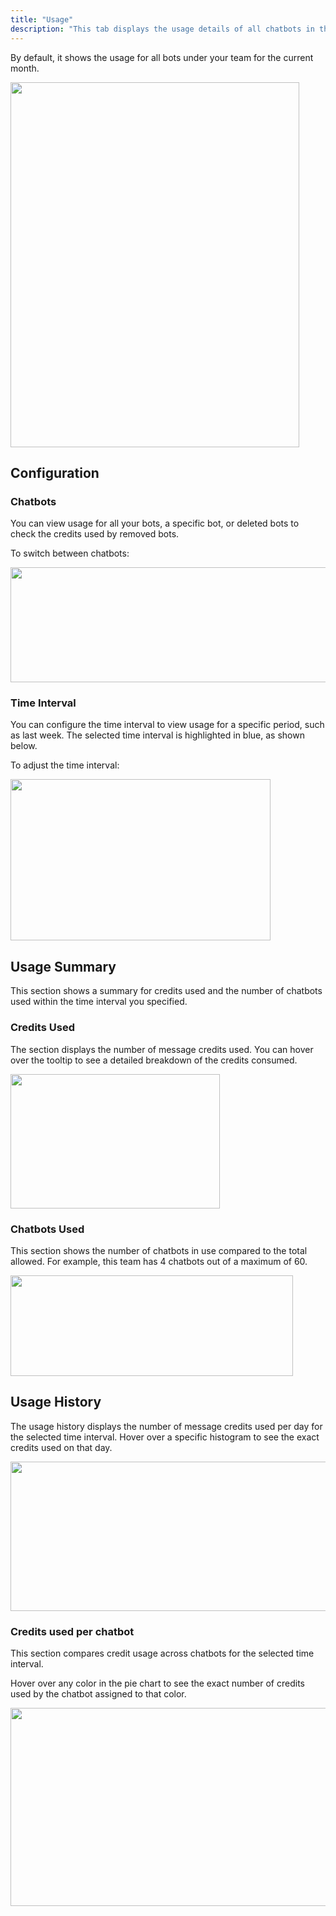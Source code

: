 ```yaml
---
title: "Usage"
description: "This tab displays the usage details of all chatbots in the selected team. You can also filter usage data for a specific team. "
---
```


By default, it shows the usage for all bots under your team for the current month.

<img height="584" width="462" src="https://lh7-rt.googleusercontent.com/docsz/AD_4nXfQsGPq3xEo8WI63cOhVyYFj9u8KYNCqCfF6Y_bJ1HQl6Z4PdMndykOWI8VRB8BEofplQ8q23csh4Rhs10NBbAJDGCinHcAJQdDpu6yhVoEdf0nC86rqztzhzuuPjHN4iFnV-f-Wg?key=UfBGlaI_pO_Z5n8hjMre3XLN" />

## Configuration

### Chatbots

You can view usage for all your bots, a specific bot, or deleted bots to check the credits used by removed bots. 

To switch between chatbots:

<img height="184" width="624" src="https://lh7-rt.googleusercontent.com/docsz/AD_4nXdDpULvySJwtwRO9n3Bh4_HwjtPGXE9dhpAKB1yG3Ai4MLGJr4g9LI139Sey-b9fymYTqnIyv5QXMXIuGMR_a68-RWY4Ut5Cr9A7Bsrzscptqpgr08KRdi-7MNf7A7vlmkHIgz7Eg?key=UfBGlaI_pO_Z5n8hjMre3XLN" />

### Time Interval

You can configure the time interval to view usage for a specific period, such as last week. The selected time interval is highlighted in blue, as shown below.

To adjust the time interval:

<img height="258" width="416" src="https://lh7-rt.googleusercontent.com/docsz/AD_4nXeytIL8TX8OltxZuJ43qyHgEL_DWfHaF08AZDXTzl4vqThdJD4QKkzuXmTzAkDGcrHOGRRlfjV44L80zSncLZkE_VQ3a50gVJaz_YV6Gbmt2LkEKGCCI8AX6HmWHGHeAw?key=UfBGlaI_pO_Z5n8hjMre3XLN" />

## Usage Summary

This section shows a summary for credits used and the number of chatbots used within the time interval you specified.

### Credits Used

The section displays the number of message credits used. You can hover over the tooltip to see a detailed breakdown of the credits consumed.

<img height="215" width="335" src="https://lh7-rt.googleusercontent.com/docsz/AD_4nXdKjkbF6J-vnGqGmoDkG0wMj8nMJ4Mo1hyMhpaDN-qqvkDjaJGuiAFkqlQ1O0am_tNFissD222_mB32dnKqn9HtVxdQfxm0Nt8nQgukEPRr8U_0SvjwXWOHqKnWYAyXuweV8IP2Ow?key=UfBGlaI_pO_Z5n8hjMre3XLN" />

### Chatbots Used

This section shows the number of chatbots in use compared to the total allowed. For example, this team has 4 chatbots out of a maximum of 60.

<img height="161" width="452" src="https://lh7-rt.googleusercontent.com/docsz/AD_4nXciHsc4h66wBxK7c-VRwWa7O70EQGqRnOjaDp3bLhw4m6Eqq9vonBl0dyFi9onr1U5W39umdVT0lXcRsQMzmaDfLROVh9QFiN_T22bd-EqULxfMTxcLlD4469vCGjK4zasn96YLbQ?key=UfBGlaI_pO_Z5n8hjMre3XLN" />

## Usage History

The usage history displays the number of message credits used per day for the selected time interval. Hover over a specific histogram to see the exact credits used on that day.

<img height="239" width="624" src="https://lh7-rt.googleusercontent.com/docsz/AD_4nXcc-yoPkCD97REEXnL721rGFtD-FmC51uXcpxRxfkstXRIP0DBd0s_DcIHF-o2jCDEnGQcPseIBH1XibIiBpZbJgGxROGBMbZu9-N6BbTTISaizWVJrs0tQz50-XsT2kTmIghaUyQ?key=UfBGlaI_pO_Z5n8hjMre3XLN" />

### Credits used per chatbot

This section compares credit usage across chatbots for the selected time interval. 

Hover over any color in the pie chart to see the exact number of credits used by the chatbot assigned to that color.

<img height="317" width="624" src="https://lh7-rt.googleusercontent.com/docsz/AD_4nXc3wMz31VizOyVjyiz1IaF6xjctbMfRXGtyGlfRxV7V8YLq7S2X_9d2lq8nktDPMvVoWvPGEs66PjyKm3O9tFF5CVUoQCNncmE5SDbkfsDQyD-0bAagI6x6OAbjVxRYNTkpPZH62Q?key=UfBGlaI_pO_Z5n8hjMre3XLN" />